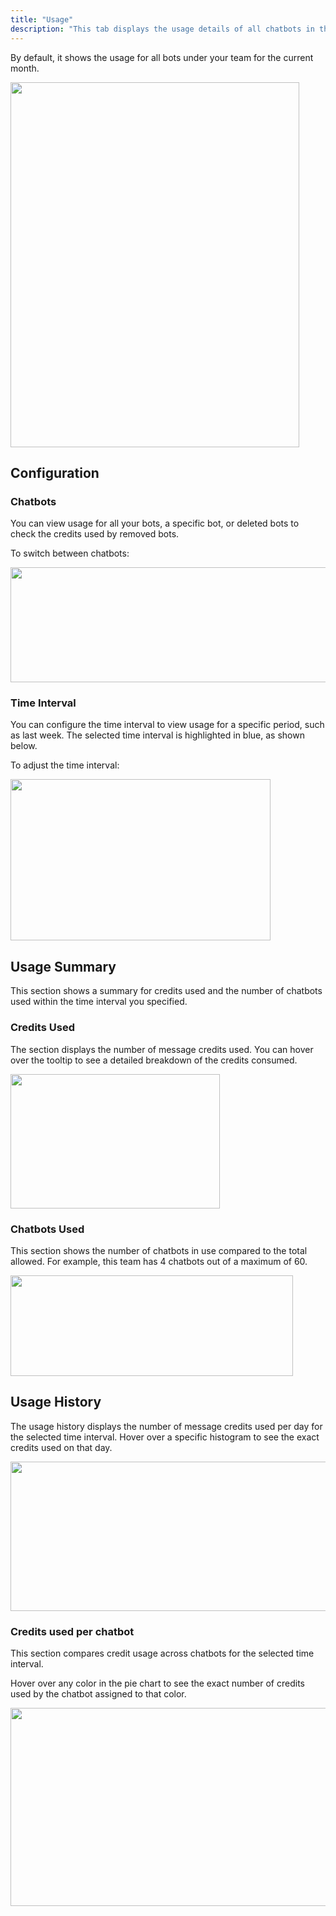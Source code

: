 ```yaml
---
title: "Usage"
description: "This tab displays the usage details of all chatbots in the selected team. You can also filter usage data for a specific team. "
---
```


By default, it shows the usage for all bots under your team for the current month.

<img height="584" width="462" src="https://lh7-rt.googleusercontent.com/docsz/AD_4nXfQsGPq3xEo8WI63cOhVyYFj9u8KYNCqCfF6Y_bJ1HQl6Z4PdMndykOWI8VRB8BEofplQ8q23csh4Rhs10NBbAJDGCinHcAJQdDpu6yhVoEdf0nC86rqztzhzuuPjHN4iFnV-f-Wg?key=UfBGlaI_pO_Z5n8hjMre3XLN" />

## Configuration

### Chatbots

You can view usage for all your bots, a specific bot, or deleted bots to check the credits used by removed bots. 

To switch between chatbots:

<img height="184" width="624" src="https://lh7-rt.googleusercontent.com/docsz/AD_4nXdDpULvySJwtwRO9n3Bh4_HwjtPGXE9dhpAKB1yG3Ai4MLGJr4g9LI139Sey-b9fymYTqnIyv5QXMXIuGMR_a68-RWY4Ut5Cr9A7Bsrzscptqpgr08KRdi-7MNf7A7vlmkHIgz7Eg?key=UfBGlaI_pO_Z5n8hjMre3XLN" />

### Time Interval

You can configure the time interval to view usage for a specific period, such as last week. The selected time interval is highlighted in blue, as shown below.

To adjust the time interval:

<img height="258" width="416" src="https://lh7-rt.googleusercontent.com/docsz/AD_4nXeytIL8TX8OltxZuJ43qyHgEL_DWfHaF08AZDXTzl4vqThdJD4QKkzuXmTzAkDGcrHOGRRlfjV44L80zSncLZkE_VQ3a50gVJaz_YV6Gbmt2LkEKGCCI8AX6HmWHGHeAw?key=UfBGlaI_pO_Z5n8hjMre3XLN" />

## Usage Summary

This section shows a summary for credits used and the number of chatbots used within the time interval you specified.

### Credits Used

The section displays the number of message credits used. You can hover over the tooltip to see a detailed breakdown of the credits consumed.

<img height="215" width="335" src="https://lh7-rt.googleusercontent.com/docsz/AD_4nXdKjkbF6J-vnGqGmoDkG0wMj8nMJ4Mo1hyMhpaDN-qqvkDjaJGuiAFkqlQ1O0am_tNFissD222_mB32dnKqn9HtVxdQfxm0Nt8nQgukEPRr8U_0SvjwXWOHqKnWYAyXuweV8IP2Ow?key=UfBGlaI_pO_Z5n8hjMre3XLN" />

### Chatbots Used

This section shows the number of chatbots in use compared to the total allowed. For example, this team has 4 chatbots out of a maximum of 60.

<img height="161" width="452" src="https://lh7-rt.googleusercontent.com/docsz/AD_4nXciHsc4h66wBxK7c-VRwWa7O70EQGqRnOjaDp3bLhw4m6Eqq9vonBl0dyFi9onr1U5W39umdVT0lXcRsQMzmaDfLROVh9QFiN_T22bd-EqULxfMTxcLlD4469vCGjK4zasn96YLbQ?key=UfBGlaI_pO_Z5n8hjMre3XLN" />

## Usage History

The usage history displays the number of message credits used per day for the selected time interval. Hover over a specific histogram to see the exact credits used on that day.

<img height="239" width="624" src="https://lh7-rt.googleusercontent.com/docsz/AD_4nXcc-yoPkCD97REEXnL721rGFtD-FmC51uXcpxRxfkstXRIP0DBd0s_DcIHF-o2jCDEnGQcPseIBH1XibIiBpZbJgGxROGBMbZu9-N6BbTTISaizWVJrs0tQz50-XsT2kTmIghaUyQ?key=UfBGlaI_pO_Z5n8hjMre3XLN" />

### Credits used per chatbot

This section compares credit usage across chatbots for the selected time interval. 

Hover over any color in the pie chart to see the exact number of credits used by the chatbot assigned to that color.

<img height="317" width="624" src="https://lh7-rt.googleusercontent.com/docsz/AD_4nXc3wMz31VizOyVjyiz1IaF6xjctbMfRXGtyGlfRxV7V8YLq7S2X_9d2lq8nktDPMvVoWvPGEs66PjyKm3O9tFF5CVUoQCNncmE5SDbkfsDQyD-0bAagI6x6OAbjVxRYNTkpPZH62Q?key=UfBGlaI_pO_Z5n8hjMre3XLN" />